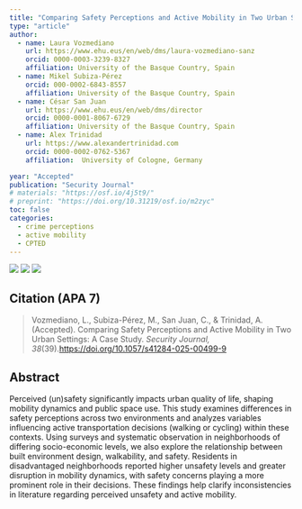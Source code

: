 ```yaml
---
title: "Comparing Safety Perceptions and Active Mobility in Two Urban Settings: A Case Study"
type: "article"
author: 
  - name: Laura Vozmediano
    url: https://www.ehu.eus/en/web/dms/laura-vozmediano-sanz
    orcid: 0000-0003-3239-8327
    affiliation: University of the Basque Country, Spain
  - name: Mikel Subiza-Pérez
    orcid: 000-0002-6843-8557
    affiliation: University of the Basque Country, Spain
  - name: César San Juan
    url: https://www.ehu.eus/en/web/dms/director 
    orcid: 0000-0001-8067-6729
    affiliation: University of the Basque Country, Spain
  - name: Alex Trinidad
    url: https://www.alexandertrinidad.com 
    orcid: 0000-0002-0762-5367
    affiliation:  University of Cologne, Germany

year: "Accepted"
publication: "Security Journal"
# materials: "https://osf.io/4j5t9/"
# preprint: "https://doi.org/10.31219/osf.io/m2zyc"
toc: false
categories:
  - crime perceptions
  - active mobility
  - CPTED
---
```


[![](https://img.shields.io/badge/Final_Version-Published_Version-blue)](https://doi.org/10.1057/s41284-025-00499-9)
[![](https://img.shields.io/badge/PDF-Preprint-darkgreen)](https://doi.org/10.31219/osf.io/m2zyc)
[![](https://img.shields.io/badge/Documents-Supplementary_Materials-darkred)](https://osf.io/4j5t9/)

## Citation (APA 7)

> Vozmediano, L., Subiza-Pérez, M., San Juan, C., & Trinidad, A. (Accepted). Comparing Safety Perceptions and Active Mobility in Two Urban Settings: A Case Study. *Security Journal, 38*(39).<https://doi.org/10.1057/s41284-025-00499-9>


## Abstract
Perceived (un)safety significantly impacts urban quality of life, shaping mobility dynamics and public space use. This study examines differences in safety perceptions across two environments and analyzes variables influencing active transportation decisions (walking or cycling) within these contexts. Using surveys and systematic observation in neighborhoods of differing socio-economic levels, we also explore the relationship between built environment design, walkability, and safety. Residents in disadvantaged neighborhoods reported higher unsafety levels and greater disruption in mobility dynamics, with safety concerns playing a more prominent role in their decisions. These findings help clarify inconsistencies in literature regarding perceived unsafety and active mobility.